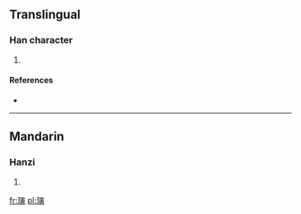 ==Translingual==

===Han character===
{{Han char|rn=96|rad=玉|as=11|sn=15|four=|canj=一土十一金 (MGJMC), X一土十一 (XMGJM)}}

# {{defn|Han|sort=玉11}}

====References====
* {{Han ref|kx=0741.210|dkj=21219|dj=1150.330|hdz=21136.030|uh=748C|ud=29836}}

----

==Mandarin==

===Hanzi===
{{cmn-hanzi|pin=[[yín]] ([[yin2]])|wg=yin<sup>2</sup>}}

# {{defn|lang=cmn|sort=玉11}}

[[fr:璌]]
[[pl:璌]]